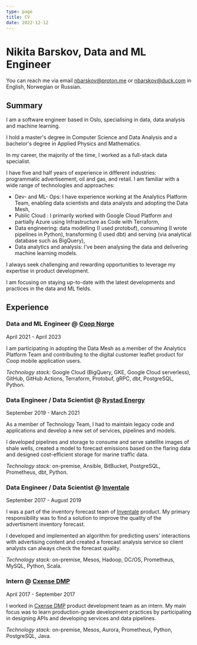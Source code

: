 ```yaml
---
type: page
title: CV
date: 2022-12-12
---
```


# Nikita Barskov, Data and ML Engineer

You can reach me via email [nbarskov@proton.me](mailto:nbarskov@proton.me)
or [nbarskov@duck.com](mailto:nbarskov@duck.com) in English, Norwegian or
Russian.

## Summary

I am a software engineer based in Oslo, specialising in data,
data analysis and machine learning.

I hold a master's degree in Computer Science and Data Analysis
and a bachelor's degree in Applied Physics and Mathematics.

In my career, the majority of the time, I worked as a full-stack
data specialist.

I have five and half years of experience in different industries:
programmatic advertisement, oil and gas, and retail.
I am familiar with a wide range of technologies and approaches:

-   Dev- and ML- Ops: I have experience working at the Analytics Platform Team,
    enabling data scientists and data analysts and adopting the Data Mesh,
-   Public Cloud : I primarily worked with Google Cloud Platform and
    partially Azure using Infrastructure as Code with Terraform,
-   Data engineering: data modelling (I used protobuf), consuming (I wrote
    pipelines in Python), transforming (I used dbt) and serving (via analytical
    database such as BigQuery),
-   Data analytics and analysis: I've been analysing the data and delivering
    machine learning models.

I always seek challenging and rewarding opportunities to leverage my expertise in product development.

I am focusing on staying up-to-date with the latest developments and practices in the data and ML fields.

## Experience

### Data and ML Engineer @ [Coop Norge][coop-norge]

April 2021 - April 2023

I am participating in adopting the Data Mesh as a member of
the Analytics Platform Team and contributing to the digital
customer leaflet product for Coop mobile application users.

_Technology stack:_ Google Cloud (BigQuery, GKE, Google Cloud
serverless), GitHub, GitHub Actions, Terraform, Protobuf, gRPC,
dbt, PostgreSQL, Python.

### Data Engineer / Data Scientist @ [Rystad Energy][rystad-energy]

September 2019 - March 2021

As a member of Technology Team, I had to maintain legacy code
and applications and develop a new set of services,
pipelines and models.

I developed pipelines and storage to consume and serve satellite
images of shale wells, created a model to forecast emissions
based on the flaring data and designed cost-efficient storage
for marine traffic data.

_Technology stack:_ on-premise, Ansible, BitBucket, PostgreSQL, Prometheus, dbt, Python.

### Data Engineer / Data Scientist @ [Inventale][inventale]

September 2017 - August 2019

I was a part of the inventory forecast team of
[Inventale][inventale] product. My primary responsibility
was to find a solution to improve the quality
of the advertisment inventory forecast.

I developed and implemented an algorithm for predicting users'
interactions with advertising content and created a forecast analysis
service so client analysts can always check the forecast quality.

_Technology stack:_ on-premise, Mesos, Hadoop, DC/OS, Prometheus,
MySQL, Python, Scala.

### Intern @ [Cxense DMP][cxense-dmp]

April 2017 - September 2017

I worked in [Cxense DMP][cxense-dmp] product development team as an intern.
My main focus was to learn production-grade development practices by
participating in designing APIs and developing services and data pipelines.

_Technology stack:_ on-premise, Mesos, Aurora, Prometheus, Python,
PostgreSQL, Java.

[coop-norge]: https://coop.no/
[rystad-energy]: https://www.rystadenergy.com/
[inventale]: https://inventale.com/en/
[cxense-dmp]: https://piano.io/product/dmp/
